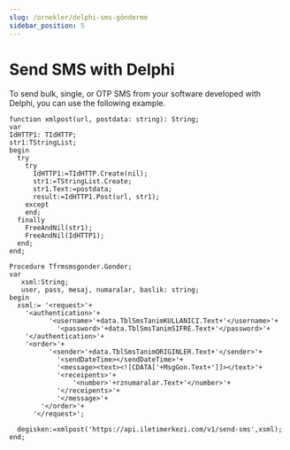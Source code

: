 ```yaml
---
slug: /ornekler/delphi-sms-gönderme
sidebar_position: 5
---
```


# Send SMS with Delphi
To send bulk, single, or OTP SMS from your software developed with Delphi, you can use the following example.

```visual-basic
function xmlpost(url, postdata: string): String;
var
IdHTTP1: TIdHTTP;
str1:TStringList;
begin
  try
    try
      IdHTTP1:=TIdHTTP.Create(nil);
      str1:=TStringList.Create;
      str1.Text:=postdata;
      result:=IdHTTP1.Post(url, str1);
    except
    end;
  finally
    FreeAndNil(str1);
    FreeAndNil(IdHTTP1);
  end;
end;

Procedure Tfrmsmsgonder.Gonder;
var
   xsml:String;
   user, pass, mesaj, numaralar, baslik: string;
begin
  xsml:= '<request>'+
    '<authentication>'+
		  '<username>'+data.TblSmsTanimKULLANICI.Text+'</username>'+
			'<password>'+data.TblSmsTanimSIFRE.Text+'</password>'+
    '</authentication>'+
    '<order>'+
		  '<sender>'+data.TblSmsTanimORIGINLER.Text+'</sender>'+
			'<sendDateTime></sendDateTime>'+
			'<message><text><![CDATA['+MsgGon.Text+']]></text>'+
			'<receipents>'+
				'<number>'+rznumaralar.Text+'</number>'+
			'</receipents>'+
			'</message>'+
        '</order>'+
      '</request>';

  degisken:=xmlpost('https://api.iletimerkezi.com/v1/send-sms',xsml);
end;
```